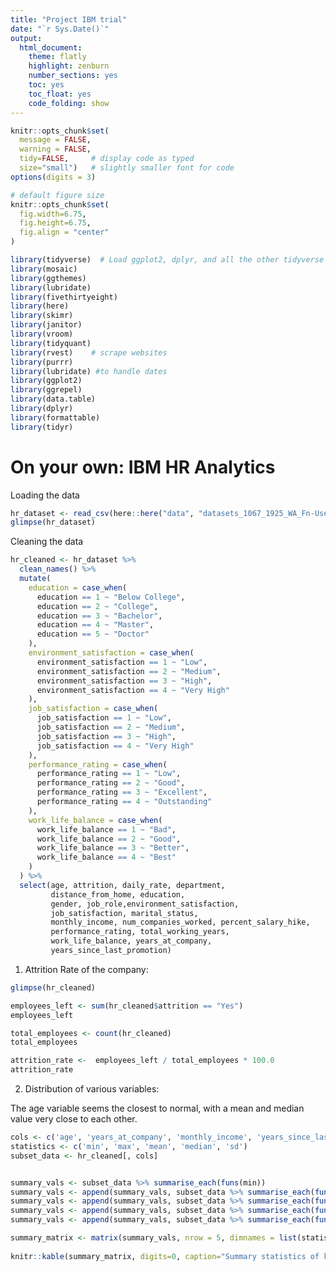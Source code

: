 ```yaml
---
title: "Project IBM trial"
date: "`r Sys.Date()`"
output:
  html_document:
    theme: flatly
    highlight: zenburn
    number_sections: yes
    toc: yes
    toc_float: yes
    code_folding: show
---
```



```r
knitr::opts_chunk$set(
  message = FALSE, 
  warning = FALSE, 
  tidy=FALSE,     # display code as typed
  size="small")   # slightly smaller font for code
options(digits = 3)

# default figure size
knitr::opts_chunk$set(
  fig.width=6.75, 
  fig.height=6.75,
  fig.align = "center"
)
```


```r

library(tidyverse)  # Load ggplot2, dplyr, and all the other tidyverse packages
library(mosaic)
library(ggthemes)
library(lubridate)
library(fivethirtyeight)
library(here)
library(skimr)
library(janitor)
library(vroom)
library(tidyquant)
library(rvest)    # scrape websites
library(purrr)  
library(lubridate) #to handle dates
library(ggplot2)
library(ggrepel)
library(data.table)
library(dplyr)
library(formattable)
library(tidyr)
```

# On your own: IBM HR Analytics

Loading the data

```r

hr_dataset <- read_csv(here::here("data", "datasets_1067_1925_WA_Fn-UseC_-HR-Employee-Attrition.csv"))
glimpse(hr_dataset)

```


Cleaning the data

```r

hr_cleaned <- hr_dataset %>% 
  clean_names() %>% 
  mutate(
    education = case_when(
      education == 1 ~ "Below College",
      education == 2 ~ "College",
      education == 3 ~ "Bachelor",
      education == 4 ~ "Master",
      education == 5 ~ "Doctor"
    ),
    environment_satisfaction = case_when(
      environment_satisfaction == 1 ~ "Low",
      environment_satisfaction == 2 ~ "Medium",
      environment_satisfaction == 3 ~ "High",
      environment_satisfaction == 4 ~ "Very High"
    ),
    job_satisfaction = case_when(
      job_satisfaction == 1 ~ "Low",
      job_satisfaction == 2 ~ "Medium",
      job_satisfaction == 3 ~ "High",
      job_satisfaction == 4 ~ "Very High"
    ),
    performance_rating = case_when(
      performance_rating == 1 ~ "Low",
      performance_rating == 2 ~ "Good",
      performance_rating == 3 ~ "Excellent",
      performance_rating == 4 ~ "Outstanding"
    ),
    work_life_balance = case_when(
      work_life_balance == 1 ~ "Bad",
      work_life_balance == 2 ~ "Good",
      work_life_balance == 3 ~ "Better",
      work_life_balance == 4 ~ "Best"
    )
  ) %>% 
  select(age, attrition, daily_rate, department,
         distance_from_home, education,
         gender, job_role,environment_satisfaction,
         job_satisfaction, marital_status,
         monthly_income, num_companies_worked, percent_salary_hike,
         performance_rating, total_working_years,
         work_life_balance, years_at_company,
         years_since_last_promotion)

```



1. Attrition Rate of the company:

```r

glimpse(hr_cleaned)

employees_left <- sum(hr_cleaned$attrition == "Yes")
employees_left

total_employees <- count(hr_cleaned)
total_employees

attrition_rate <-  employees_left / total_employees * 100.0
attrition_rate

```



2. Distribution of various variables:

The age variable seems the closest to normal, with a mean and median value very close to each other.

```r

cols <- c('age', 'years_at_company', 'monthly_income', 'years_since_last_promotion')
statistics <- c('min', 'max', 'mean', 'median', 'sd')
subset_data <- hr_cleaned[, cols]


summary_vals <- subset_data %>% summarise_each(funs(min))
summary_vals <- append(summary_vals, subset_data %>% summarise_each(funs(max)))
summary_vals <- append(summary_vals, subset_data %>% summarise_each(funs(mean)))
summary_vals <- append(summary_vals, subset_data %>% summarise_each(funs(median)))
summary_vals <- append(summary_vals, subset_data %>% summarise_each(funs(sd)))

summary_matrix <- matrix(summary_vals, nrow = 5, dimnames = list(statistics, cols), byrow = TRUE) 
  
knitr::kable(summary_matrix, digits=0, caption="Summary statistics of key variables", align="rrrr", col.names=c("Age","Years at company","Monthly income","Years since last promotion"))

```